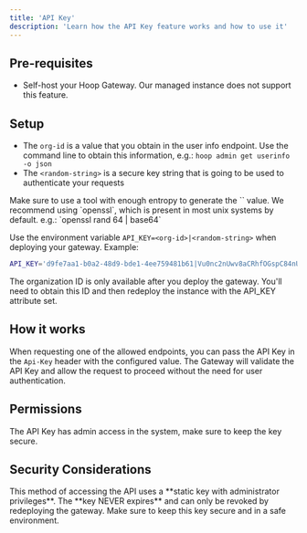 ```yaml
---
title: 'API Key'
description: 'Learn how the API Key feature works and how to use it'
---
```


## Pre-requisites

- Self-host your Hoop Gateway. Our managed instance does not support this feature.

## Setup

- The `org-id` is a value that you obtain in the user info endpoint. Use the command line to obtain this information, e.g.: `hoop admin get userinfo -o json`
- The `<random-string>` is a secure key string that is going to be used to authenticate your requests

<Warning>
    Make sure to use a tool with enough entropy to generate the `<random-string>` value.
    We recommend using `openssl`, which is present in most unix systems by default. e.g.: `openssl rand 64 | base64`
</Warning>

Use the environment variable `API_KEY=<org-id>|<random-string>` when deploying your gateway.
Example:

```sh
API_KEY='d9fe7aa1-b0a2-48d9-bde1-4ee759481b61|Vu0nc2nUwv8aCRhfOGspC84nUkDOvF0='
```

<Info>
    The organization ID is only available after you deploy the gateway.
    You'll need to obtain this ID and then redeploy the instance with the API_KEY attribute set.
</Info>

## How it works

When requesting one of the allowed endpoints, you can pass the API Key in the `Api-Key` header with the configured value.
The Gateway will validate the API Key and allow the request to proceed without the need for user authentication.

## Permissions

The API Key has admin access in the system, make sure to keep the key secure.

## Security Considerations

<Warning>
    This method of accessing the API uses a **static key with administrator privileges**.
    The **key NEVER expires** and can only be revoked by redeploying the gateway.
    Make sure to keep this key secure and in a safe environment.
</Warning>
